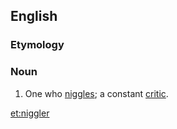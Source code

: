 ==English==

===Etymology===
{{suffix|niggle|er}}

===Noun===
{{en-noun}}

# {{colloquial}} One who [[niggle]]s; a constant [[critic]].

[[et:niggler]]